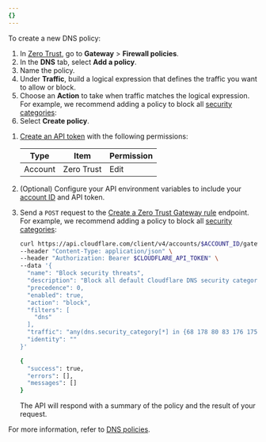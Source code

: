 ```yaml
---
{}
---
```



To create a new DNS policy:

<Tabs syncKey="dashPlusAPI"> <TabItem label="Dashboard">

1. In [Zero Trust](https://one.dash.cloudflare.com/), go to **Gateway** > **Firewall policies**.
2. In the **DNS** tab, select **Add a policy**.
3. Name the policy.
4. Under **Traffic**, build a logical expression that defines the traffic you want to allow or block.
5. Choose an **Action** to take when traffic matches the logical expression. For example, we recommend adding a policy to block all [security categories](/cloudflare-one/policies/gateway/domain-categories/#security-categories):
   <Render
   	file="gateway/policies/block-security-categories"
   	product="cloudflare-one"
   />
6. Select **Create policy**.

</TabItem>

<TabItem label="API">

1. [Create an API token](/fundamentals/api/get-started/create-token/) with the following permissions:

   | Type    | Item       | Permission |
   | ------- | ---------- | ---------- |
   | Account | Zero Trust | Edit       |

2. (Optional) Configure your API environment variables to include your [account ID](/fundamentals/setup/find-account-and-zone-ids/) and API token.
3. Send a `POST` request to the [Create a Zero Trust Gateway rule](/api/resources/zero_trust/subresources/gateway/subresources/rules/methods/create/) endpoint. For example, we recommend adding a policy to block all [security categories](/cloudflare-one/policies/gateway/domain-categories/#security-categories):

   ```sh title="curl API DNS policy example"
   curl https://api.cloudflare.com/client/v4/accounts/$ACCOUNT_ID/gateway/rules \
   --header "Content-Type: application/json" \
   --header "Authorization: Bearer $CLOUDFLARE_API_TOKEN" \
   --data '{
     "name": "Block security threats",
     "description": "Block all default Cloudflare DNS security categories",
     "precedence": 0,
     "enabled": true,
     "action": "block",
     "filters": [
       "dns"
     ],
     "traffic": "any(dns.security_category[*] in {68 178 80 83 176 175 117 131 134 151 153})",
     "identity": ""
   }'
   ```

   ```sh output
   {
   	 "success": true,
   	 "errors": [],
   	 "messages": []
   }
   ```

   The API will respond with a summary of the policy and the result of your request.

</TabItem> </Tabs>

For more information, refer to [DNS policies](/cloudflare-one/policies/gateway/dns-policies/).

